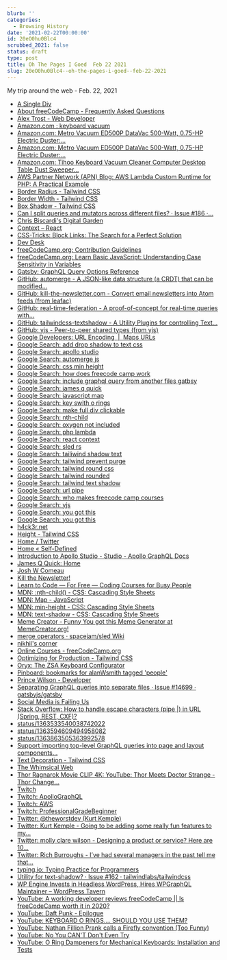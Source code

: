 ```yaml
---
blurb: ''
categories:
  - Browsing History
date: '2021-02-22T00:00:00'
id: 20eO0hu0Blc4
scrubbed_2021: false
status: draft
type: post
title: Oh The Pages I Goed  Feb 22 2021
slug: 20eO0hu0Blc4--oh-the-pages-i-goed--feb-22-2021
---
```


My trip around the web - Feb. 22, 2021

- [A Single Div](https://a.singlediv.com/)
- [About freeCodeCamp - Frequently Asked Questions](https://www.freecodecamp.org/news/about/)
- [Alex Trost - Web Developer](https://www.atrost.com/til)
- [Amazon.com : keyboard vacuum](https://www.amazon.com/s?k=keyboard+vacuum&crid=10Y89LX3EVSJL&sprefix=keyboard+va%2Caps%2C180&ref=nb_sb_ss_ts-doa-p_1_11)
- [Amazon.com: Metro Vacuum ED500P DataVac 500-Watt, 0.75-HP Electric Duster:...](https://www.amazon.com/Metro-Vacuum-ED500P-500-Watt-Electric/dp/B001U899HQ/ref=sxin_10?ascsubtag=amzn1.osa.8421f059-fc6c-4d08-9b44-d15ec1af112d.ATVPDKIKX0DER.en_US&creativeASIN=B001U899HQ&crid=10Y89LX3EVSJL&cv_ct_cx=keyboard+vacuum&cv_ct_id=amzn1.osa.8421f059-fc6c-4d08-9b44-d15ec1af112d.ATVPDKIKX0DER.en_US&cv_ct_pg=search&cv_ct_we=asin&cv_ct_wn=osp-single-source-earns-comm&dchild=1&keywords=keyboard+vacuum&linkCode=oas&pd_rd_i=B001U899HQ&pd_rd_r=a19d0efe-dee1-44d1-bb34-24a76be85649&pd_rd_w=TORom&pd_rd_wg=7CLxH&pf_rd_p=f4a3aafa-93d3-4be9-a7f4-4d5c2eff701a&pf_rd_r=VFACH2EKYF4HHD92V92D&qid=1614011279&sprefix=keyboard+va%2Caps%2C180&sr=1-1-64f3a41a-73ca-403a-923c-8152c45485fe&tag=gadgetreview-tca-20)
- [Amazon.com: Metro Vacuum ED500P DataVac 500-Watt, 0.75-HP Electric Duster:...](https://www.amazon.com/Metro-Vacuum-ED500P-500-Watt-Electric/dp/B001U899HQ/ref=sxin_10?ascsubtag=amzn1.osa.8421f059-fc6c-4d08-9b44-d15ec1af112d.ATVPDKIKX0DER.en_US&creativeASIN=B001U899HQ&crid=10Y89LX3EVSJL&cv_ct_cx=keyboard%2Bvacuum&cv_ct_id=amzn1.osa.8421f059-fc6c-4d08-9b44-d15ec1af112d.ATVPDKIKX0DER.en_US&cv_ct_pg=search&cv_ct_we=asin&cv_ct_wn=osp-single-source-earns-comm&dchild=1&keywords=keyboard%2Bvacuum&linkCode=oas&pd_rd_i=B001U899HQ&pd_rd_r=a19d0efe-dee1-44d1-bb34-24a76be85649&pd_rd_w=TORom&pd_rd_wg=7CLxH&pf_rd_p=f4a3aafa-93d3-4be9-a7f4-4d5c2eff701a&pf_rd_r=VFACH2EKYF4HHD92V92D&qid=1614011279&sprefix=keyboard%2Bva%2Caps%2C180&sr=1-1-64f3a41a-73ca-403a-923c-8152c45485fe&tag=gadgetreview-tca-20&th=1)
- [Amazon.com: Tihoo Keyboard Vacuum Cleaner Computer Desktop Table Dust Sweeper...](https://www.amazon.com/Desktop-Keyboard-Cleaner-Sweeper-Collector/dp/B07GVNLPZ7/ref=sr_1_2_sspa?crid=10Y89LX3EVSJL&dchild=1&keywords=keyboard+vacuum&qid=1614011279&sprefix=keyboard+va%2Caps%2C180&sr=8-2-spons&psc=1&spLa=ZW5jcnlwdGVkUXVhbGlmaWVyPUEzRURZOFJHUUg2RE9aJmVuY3J5cHRlZElkPUEwOTAxMTcwMjFGWFZHTUJOVVJYUCZlbmNyeXB0ZWRBZElkPUEwMzAzMDA1MjEzOVRRT0E1Sk5BUiZ3aWRnZXROYW1lPXNwX2F0ZiZhY3Rpb249Y2xpY2tSZWRpcmVjdCZkb05vdExvZ0NsaWNrPXRydWU=)
- [AWS Partner Network (APN) Blog: AWS Lambda Custom Runtime for PHP: A Practical Example](https://aws.amazon.com/blogs/apn/aws-lambda-custom-runtime-for-php-a-practical-example/)
- [Border Radius - Tailwind CSS](https://tailwindcss.com/docs/border-radius)
- [Border Width - Tailwind CSS](https://tailwindcss.com/docs/border-width)
- [Box Shadow - Tailwind CSS](https://tailwindcss.com/docs/box-shadow)
- [Can I split queries and mutators across different files? · Issue #186 ·...](https://github.com/ardatan/graphql-tools/issues/186)
- [Chris Biscardi's Digital Garden](https://www.christopherbiscardi.com/free-newsletter)
- [Context – React](https://reactjs.org/docs/context.html)
- [CSS-Tricks: Block Links: The Search for a Perfect Solution](https://css-tricks.com/block-links-the-search-for-a-perfect-solution/#method-4-sprinkle-javascript-on-the-second-method)
- [Dev Desk](https://devdesks.io/)
- [freeCodeCamp.org: Contribution Guidelines](https://contribute.freecodecamp.org/#/)
- [freeCodeCamp.org: Learn Basic JavaScript: Understanding Case Sensitivity in Variables](https://www.freecodecamp.org/learn/javascript-algorithms-and-data-structures/basic-javascript/understanding-case-sensitivity-in-variables)
- [Gatsby: GraphQL Query Options Reference](https://www.gatsbyjs.com/docs/graphql-reference/)
- [GitHub: automerge - A JSON-like data structure (a CRDT) that can be modified...](https://github.com/automerge/automerge)
- [GitHub: kill-the-newsletter.com - Convert email newsletters into Atom feeds (from leafac)](https://github.com/leafac/kill-the-newsletter.com)
- [GitHub: real-time-federation - A proof-of-concept for real-time queries with...](https://github.com/apollographql/real-time-federation)
- [GitHub: tailwindcss-textshadow - A Utility Plugins for controlling Text...](https://github.com/iunteq/tailwindcss-textshadow)
- [GitHub: yjs - Peer-to-peer shared types (from yjs)](https://github.com/yjs/yjs)
- [Google Developers: URL Encoding  |  Maps URLs](https://developers.google.com/maps/documentation/urls/url-encoding)
- [Google Search: add drop shadow to text css](https://www.google.com/search?newwindow=1&client=safari&rls=en&ei=73I0YM6HGOjL5gKO8a-oDQ&q=add+drop+shadow+to+text+css&oq=add+drop+shadow+to+text+css&gs_lcp=Cgdnd3Mtd2l6EAMyAggAOgcIABCwAxBDOgcIABBHELADOgQIABBDOgYIABAWEB5QliZYiCpg7CxoAXACeACAAXKIAbQDkgEDNC4xmAEAoAEBqgEHZ3dzLXdpesgBCsABAQ&sclient=gws-wiz&ved=0ahUKEwiOu5X2hP_uAhXopVkKHY74C9UQ4dUDCA0&uact=5)
- [Google Search: apollo studio](https://www.google.com/search?client=safari&rls=en&q=apollo+studio&ie=UTF-8&oe=UTF-8)
- [Google Search: automerge js](https://www.google.com/search?client=safari&rls=en&q=automerge+js&ie=UTF-8&oe=UTF-8)
- [Google Search: css min height](https://www.google.com/search?client=safari&rls=en&q=css+min+height&ie=UTF-8&oe=UTF-8)
- [Google Search: how does freecode camp work](https://www.google.com/search?client=safari&rls=en&q=how+does+freecode+camp+work&ie=UTF-8&oe=UTF-8)
- [Google Search: include graphql query from another files gatbsy](https://www.google.com/search?newwindow=1&client=safari&rls=en&ei=pz40YKfOGcPc5gKbq7mYCA&q=include+graphql+query+from+another+files+gatbsy&oq=include+graphql+query+from+another+files+gatbsy&gs_lcp=Cgdnd3Mtd2l6EAMyBwghEAoQoAE6BwgAEEcQsAM6BQghEKABOgUIIRCrAlDdH1jSLWCDNmgBcAJ4AIAB8gGIAYwIkgEFMS42LjGYAQCgAQGqAQdnd3Mtd2l6yAEIwAEB&sclient=gws-wiz&ved=0ahUKEwjnvZiI0_7uAhVDrlkKHZtVDoMQ4dUDCA0&uact=5)
- [Google Search: james q quick](https://www.google.com/search?client=safari&rls=en&q=james+q+quick&ie=UTF-8&oe=UTF-8)
- [Google Search: javascript map](https://www.google.com/search?client=safari&rls=en&q=javascript+map&ie=UTF-8&oe=UTF-8)
- [Google Search: key swith o rings](https://www.google.com/search?client=safari&rls=en&q=key+swith+o+rings&ie=UTF-8&oe=UTF-8)
- [Google Search: make full div clickable](https://www.google.com/search?client=safari&rls=en&q=make+full+div+clickable&ie=UTF-8&oe=UTF-8)
- [Google Search: nth-child](https://www.google.com/search?client=safari&rls=en&q=nth-child&ie=UTF-8&oe=UTF-8)
- [Google Search: oxygen not included](https://www.google.com/search?client=safari&rls=en&q=oxygen+not+included&ie=UTF-8&oe=UTF-8)
- [Google Search: php lambda](https://www.google.com/search?client=safari&rls=en&q=php+lambda&ie=UTF-8&oe=UTF-8)
- [Google Search: react context](https://www.google.com/search?client=safari&rls=en&q=react+context&ie=UTF-8&oe=UTF-8)
- [Google Search: sled rs](https://www.google.com/search?client=safari&rls=en&q=sled+rs&ie=UTF-8&oe=UTF-8)
- [Google Search: tailiwind shadow text](https://www.google.com/search?client=safari&rls=en&q=tailiwind+shadow+text&ie=UTF-8&oe=UTF-8)
- [Google Search: tailwind prevent purge](https://www.google.com/search?client=safari&rls=en&q=tailwind+prevent+purge&ie=UTF-8&oe=UTF-8)
- [Google Search: tailwind round css](https://www.google.com/search?newwindow=1&client=safari&rls=en&ei=MTQzYP6zMoWC5wKQjrHgDQ&q=tailwind+round+css&oq=tailwind+round+css&gs_lcp=Cgdnd3Mtd2l6EAMyBggAEBYQHjIGCAAQFhAeMgYIABAWEB46BwgAEEcQsAM6AggAOgQIABAKOggIABAIEA0QHlD-HFiZI2DnJWgBcAJ4AIABsAGIAaQEkgEDMy4ymAEAoAEBqgEHZ3dzLXdpesgBCMABAQ&sclient=gws-wiz&ved=0ahUKEwi-kLX51PzuAhUFwVkKHRBHDNwQ4dUDCAw&uact=5)
- [Google Search: tailwind rounded](https://www.google.com/search?client=safari&rls=en&q=tailwind+rounded&ie=UTF-8&oe=UTF-8)
- [Google Search: tailwind text shadow](https://www.google.com/search?client=safari&rls=en&q=tailwind+text+shadow&ie=UTF-8&oe=UTF-8)
- [Google Search: url pipe](https://www.google.com/search?client=safari&rls=en&q=url+pipe&ie=UTF-8&oe=UTF-8)
- [Google Search: who makes freecode camp courses](https://www.google.com/search?client=safari&rls=en&q=who+makes+freecode+camp+courses&ie=UTF-8&oe=UTF-8)
- [Google Search: yjs](https://www.google.com/search?client=safari&rls=en&q=yjs&ie=UTF-8&oe=UTF-8)
- [Google Search: you got this](https://www.google.com/search?q=you+got+this&newwindow=1&client=safari&rls=en&source=lnms&tbm=isch&sa=X&ved=2ahUKEwj1rYnYvf7uAhUCy1kKHb6XBq4Q_AUoAXoECA8QAw&biw=1280&bih=646#imgrc=uJ6_qCDp5kLAnM)
- [Google Search: you got this](https://www.google.com/search?q=you%20got%20this&tbm=isch&tbs=isz:m&client=safari&hl=en&sa=X&ved=0CAIQpwVqFwoTCLiU_d29_u4CFQAAAAAdAAAAABAP&biw=1280&bih=646#imgrc=EEnyNJVmexMNCM)
- [h4ck3r.net](https://h4ck3r.net/)
- [Height - Tailwind CSS](https://tailwindcss.com/docs/height)
- [Home / Twitter](https://twitter.com/Bosslogic/status/1363875210076647431/photo/1)
- [Home « Self-Defined](https://www.selfdefined.app/)
- [Introduction to Apollo Studio - Studio - Apollo GraphQL Docs](https://www.apollographql.com/docs/studio/)
- [James Q Quick: Home](https://www.jamesqquick.com/)
- [Josh W Comeau](https://www.joshwcomeau.com/)
- [Kill the Newsletter!](https://kill-the-newsletter.com/)
- [Learn to Code — For Free — Coding Courses for Busy People](https://www.freecodecamp.org/)
- [MDN: :nth-child() - CSS: Cascading Style Sheets](https://developer.mozilla.org/en-US/docs/Web/CSS/:nth-child)
- [MDN: Map - JavaScript](https://developer.mozilla.org/en-US/docs/Web/JavaScript/Reference/Global_Objects/Map)
- [MDN: min-height - CSS: Cascading Style Sheets](https://developer.mozilla.org/en-US/docs/Web/CSS/min-height)
- [MDN: text-shadow - CSS: Cascading Style Sheets](https://developer.mozilla.org/en-US/docs/Web/CSS/text-shadow)
- [Meme Creator - Funny You got this Meme Generator at MemeCreator.org!](https://www.memecreator.org/meme/you-got-this59/)
- [merge operators · spacejam/sled Wiki](https://github.com/spacejam/sled/wiki/merge-operators)
- [nikhil's corner](https://niksethi.com/)
- [Online Courses - freeCodeCamp.org](https://www.freecodecamp.org/news/tag/online-courses/)
- [Optimizing for Production - Tailwind CSS](https://tailwindcss.com/docs/optimizing-for-production)
- [Oryx: The ZSA Keyboard Configurator](https://configure.ergodox-ez.com/moonlander/layouts/APODe/AdLPR/1)
- [Pinboard: bookmarks for alanWsmith tagged 'people'](https://pinboard.in/u:alanWsmith/t:People/)
- [Prince Wilson - Developer](https://prince.dev/)
- [Separating GraphQL queries into separate files · Issue #14699 · gatsbyjs/gatsby](https://github.com/gatsbyjs/gatsby/issues/14699)
- [Social Media is Failing Us](https://theworst.dev/social-media-is-failing-us)
- [Stack Overflow: How to handle escape characters (pipe |) in URL (Spring, REST, CXF)?](https://stackoverflow.com/questions/21940826/how-to-handle-escape-characters-pipe-in-url-spring-rest-cxf)
- [status/1363533540038742022](https://twitter.com/hypervisible/status/1363533540038742022)
- [status/1363594609494958082](https://twitter.com/rakyll/status/1363594609494958082)
- [status/1363863505363992578](https://twitter.com/TheRealDudish/status/1363863505363992578)
- [Support importing top-level GraphQL queries into page and layout components...](https://github.com/gatsbyjs/gatsby/issues/2827)
- [Text Decoration - Tailwind CSS](https://tailwindcss.com/docs/text-decoration)
- [The Whimsical Web](https://whimsical.club/)
- [Thor Ragnarok Movie CLIP 4K: YouTube: Thor Meets Doctor Strange - Thor Change...](https://www.youtube.com/watch?v=c5wkyF7PaZM)
- [Twitch](https://www.twitch.tv/)
- [Twitch: ApolloGraphQL](https://www.twitch.tv/apollographql)
- [Twitch: AWS](https://www.twitch.tv/aws)
- [Twitch: ProfessionalGradeBeginner](https://www.twitch.tv/professionalgradebeginner)
- [Twitter: @theworstdev (Kurt Kemple)](https://twitter.com/theworstdev)
- [Twitter: Kurt Kemple - Going to be adding some really fun features to my...](https://twitter.com/theworstdev/status/1360251575617400835?s=20)
- [Twitter: molly clare wilson - Designing a product or service? Here are 10...](https://twitter.com/mollyclare/status/1254886822779502593)
- [Twitter: Rich Burroughs - I’ve had several managers in the past tell me that...](https://twitter.com/richburroughs/status/1363574205879525377)
- [typing.io: Typing Practice for Programmers](https://typing.io/lesson/python/mercurial/merge.py/1)
- [Utility for text-shadow? · Issue #162 · tailwindlabs/tailwindcss](https://github.com/tailwindlabs/tailwindcss/issues/162)
- [WP Engine Invests in Headless WordPress, Hires WPGraphQL Maintainer – WordPress Tavern](https://wptavern.com/wp-engine-invests-in-headless-wordpress-hires-wpgraphql-maintainer)
- [YouTube: A working developer reviews freeCodeCamp || Is freeCodeCamp worth it in 2020?](https://www.youtube.com/watch?v=JIcZ_Jc2FCA)
- [YouTube: Daft Punk - Epilogue](https://www.youtube.com/watch?v=DuDX6wNfjqc&feature=emb_logo)
- [YouTube: KEYBOARD O RINGS.... SHOULD YOU USE THEM?](https://www.youtube.com/watch?v=9O4jhDLaHwY)
- [YouTube: Nathan Fillion Prank calls a Firefly convention (Too Funny)](https://www.youtube.com/watch?v=uXf_0ImQ6Aw)
- [YouTube: No You CAN'T Don't Even Try](https://www.youtube.com/watch?v=NmvMfhHyBRI)
- [YouTube: O Ring Dampeners for Mechanical Keyboards: Installation and Tests](https://www.youtube.com/watch?v=Zq4bV_7KH1c)
